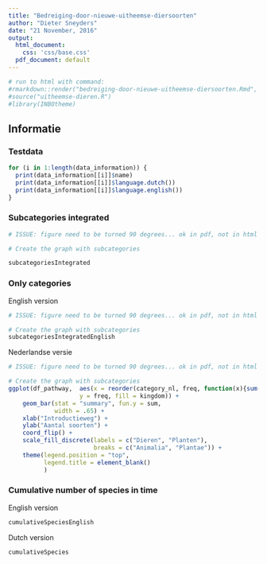 ```yaml
---
title: "Bedreiging-door-nieuwe-uitheemse-diersoorten"
author: "Dieter Sneyders"
date: "21 November, 2016"
output:
  html_document: 
    css: 'css/base.css'
  pdf_document: default
---
```


```r
# run to html with command:
#rmarkdown::render("bedreiging-door-nieuwe-uitheemse-diersoorten.Rmd", output_file = "../test/html/bedreiging-door-nieuwe-uitheemse-diersoorten.html")
#source("uitheemse-dieren.R")
#library(INBOtheme)


```

## Informatie {.tabset}

### Testdata

```r

for (i in 1:length(data_information)) {
  print(data_information[[i]]$name)
  print(data_information[[i]]$language.dutch())
  print(data_information[[i]]$language.english())
}


```

### Subcategories integrated 


```r
# ISSUE: figure need to be turned 90 degrees... ok in pdf, not in html

# Create the graph with subcategories

subcategoriesIntegrated
```

### Only categories

English version
```r
# ISSUE: figure need to be turned 90 degrees... ok in pdf, not in html

# Create the graph with subcategories
subcategoriesIntegratedEnglish
```

Nederlandse versie
```r
# ISSUE: figure need to be turned 90 degrees... ok in pdf, not in html

# Create the graph with subcategories
ggplot(df_pathway,  aes(x = reorder(category_nl, freq, function(x){sum(x)}),
                    y = freq, fill = kingdom)) +
    geom_bar(stat = "summary", fun.y = sum,
             width = .65) + 
    xlab("Introductieweg") +
    ylab("Aantal soorten") + 
    coord_flip() +
    scale_fill_discrete(labels = c("Dieren", "Planten"), 
                        breaks = c("Animalia", "Plantae")) + 
    theme(legend.position = "top",
          legend.title = element_blank()
          )
```



### Cumulative number of species in time 

English version
```r
cumulativeSpeciesEnglish
```

Dutch version
```r

cumulativeSpecies
```





